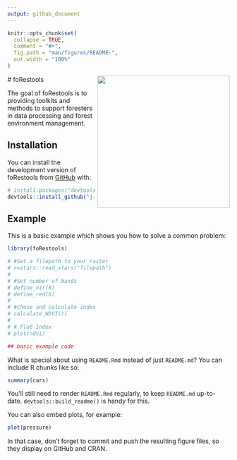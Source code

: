 ```yaml
---
output: github_document
---
```


<!-- README.md is generated from README.Rmd. Please edit that file -->

```r
knitr::opts_chunk$set(
  collapse = TRUE,
  comment = "#>",
  fig.path = "man/figures/README-",
  out.width = "100%"
)
```
 <img src="Logo.png" align="right" alt="" width="300" />
# foRestools

<!-- badges: start -->
<!-- badges: end -->

The goal of foRestools is to providing toolkits and methods to support foresters in data processing and forest environment management.

## Installation

You can install the development version of foRestools from [GitHub](https://github.com/) with:

``` r
# install.packages("devtools")
devtools::install_github("j-miszczyszyn/foRestools")
```

## Example

This is a basic example which shows you how to solve a common problem:

```r
library(foRestools)

# #Set a filepath to your raster
# r=stars::read_stars("filepath")
# 
# #Set number of bands
# define_nir(8)
# define_red(6)
# 
# #Chose and calculate index
# calculate_NDVI(r)
# 
# # Plot Index
# plot(ndvi)

## basic example code
```

What is special about using `README.Rmd` instead of just `README.md`? You can include R chunks like so:

```r
summary(cars)
```

You'll still need to render `README.Rmd` regularly, to keep `README.md` up-to-date. `devtools::build_readme()` is handy for this.

You can also embed plots, for example:

```r
plot(pressure)
```

In that case, don't forget to commit and push the resulting figure files, so they display on GitHub and CRAN.
